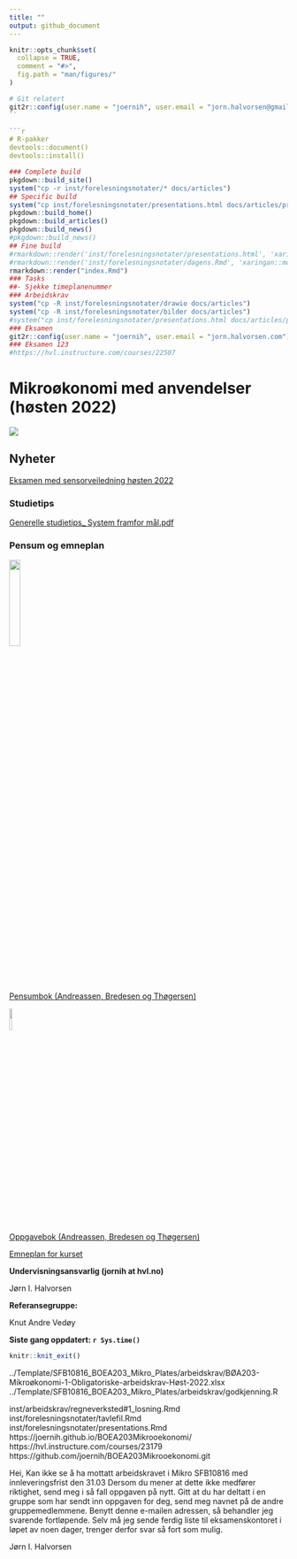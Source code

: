 ```yaml
--- 
title: ""
output: github_document
---
```


<!-- README.md is generated from README.Rmd. Please edit that file -->

```r
knitr::opts_chunk$set(
  collapse = TRUE,
  comment = "#>",
  fig.path = "man/figures/"
)
```


```r
# Git relatert
git2r::config(user.name = "joernih", user.email = "jorn.halvorsen@gmail.com")
``

```r
# R-pakker
devtools::document()
devtools::install()
```

```r
### Complete build
pkgdown::build_site()
system("cp -r inst/forelesningsnotater/* docs/articles")
## Specific build
system("cp inst/forelesningsnotater/presentations.html docs/articles/presentations.html")
pkgdown::build_home()
pkgdown::build_articles()
pkgdown::build_news()
#pkgdown::build_news()
## Fine build
#rmarkdown::render('inst/forelesningsnotater/presentations.html', 'xaringan::moon_reader')
#rmarkdown::render('inst/forelesningsnotater/dagens.Rmd', 'xaringan::moon_reader')
rmarkdown::render("index.Rmd")
### Tasks
##- Sjekke timeplanenummer
### Arbeidskrav
system("cp -R inst/forelesningsnotater/drawio docs/articles")
system("cp -R inst/forelesningsnotater/bilder docs/articles")
#system("cp inst/forelesningsnotater/presentations.html docs/articles/presentations.html")
### Eksamen
git2r::config(user.name = "joernih", user.email = "jorn.halvorsen.com")
### Eksamen 123
#https://hvl.instructure.com/courses/22507
```

# Mikroøkonomi med anvendelser (høsten 2022)

![](man/figures/abc.jpg)

## Nyheter

[Eksamen med sensorveiledning høsten 2022](https://github.com/joernih/BOEA203Mikrooekonomi/blob/main/inst/eksamensoppgaver/Eksamen_BOEA203_2022_bokmaal_losningsforslag.pdf)

### Studietips

[Generelle studietips_ System framfor mål.pdf](https://github.com/joernih/BOEA203Mikrooekonomi/blob/main/inst/oppgaver/systemvsmaal.pdf)

### Pensum og emneplan

![](man/figures/pensum.jpg){width=20%}
<br>
[Pensumbok (Andreassen, Bredesen og Thøgersen)](https://www.cappelendammundervisning.no/_innforing-i-mikrookonomi-9788202640521)
<br>

![](man/figures/oppgaver.jpg){width=10%}

[Oppgavebok (Andreassen, Bredesen og Thøgersen)](https://www.cappelendammundervisning.no/_innforing-i-mikrookonomi-ovingsoppgaver-med-losningsforslag-9788202656485)
<br>

[Emneplan for kurset](https://www.hvl.no/studier/studieprogram/emne/41/b%C3%B8a203)

**Undervisningsansvarlig (jornih at hvl.no)**

Jørn I. Halvorsen


**Referansegruppe:**

Knut Andre Vedøy

**Siste gang oppdatert: `r Sys.time()`**

```r
knitr::knit_exit()
```


../Template/SFB10816_BOEA203_Mikro_Plates/arbeidskrav/BØA203-Mikroøkonomi-1-Obligatoriske-arbeidskrav-Høst-2022.xlsx
../Template/SFB10816_BOEA203_Mikro_Plates/arbeidskrav/godkjenning.R


inst/arbeidskrav/regneverksted#1_losning.Rmd
inst/forelesningsnotater/tavlefil.Rmd
inst/forelesningsnotater/presentations.Rmd
https://joernih.github.io/BOEA203Mikrooekonomi/
https://hvl.instructure.com/courses/23179
https://github.com/joernih/BOEA203Mikrooekonomi.git


Hei,
Kan ikke se å ha mottatt arbeidskravet i Mikro SFB10816 med innleveringsfrist den 31.03
Dersom du mener at dette ikke medfører riktighet, send meg i så fall oppgaven
på nytt. Gitt at du har deltatt i en gruppe som har sendt inn oppgaven for
deg, send meg navnet på de andre gruppemedlemmene.
Benytt denne e-mailen adressen, så behandler jeg svarende fortløpende.
Selv må jeg sende ferdig liste til eksamenskontoret i løpet av noen dager, trenger derfor svar så fort som mulig.

Jørn I. Halvorsen
